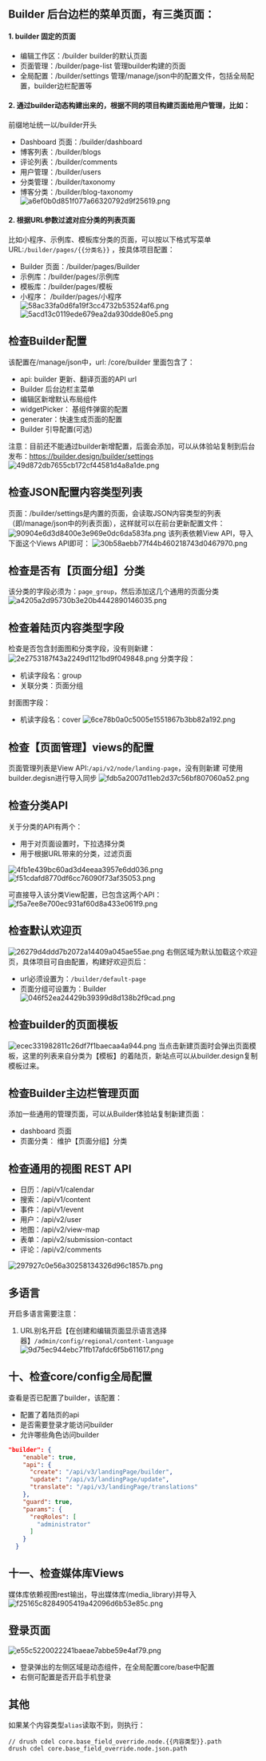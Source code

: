 
<Meta title="部署/builder 配置清单" id="builder-config" />

## Builder 后台边栏的菜单页面，有三类页面：

#### 1. builder 固定的页面

- 编辑工作区：/builder
  builder的默认页面
- 页面管理：/builder/page-list
  管理builder构建的页面
- 全局配置：/builder/settings
  管理/manage/json中的配置文件，包括全局配置，builder边栏配置等

#### 2. 通过builder动态构建出来的，根据不同的项目构建页面给用户管理，比如：

前缀地址统一以/builder开头

- Dashboard 页面：/builder/dashboard
- 博客列表：/builder/blogs
- 评论列表：/builder/comments
- 用户管理：/builder/users
- 分类管理：/builder/taxonomy
- 博客分类：/builder/blog-taxonomy
  ![a6ef0b0d851f077a66320792d9f25619.png](https://yx-prod-resources-shared-1254112465.cos.ap-beijing.myqcloud.com/1/a6ef0b0d851f077a66320792d9f25619-461675)

#### 2. 根据URL参数过滤对应分类的列表页面

比如小程序、示例库、模板库分类的页面，可以按以下格式写菜单URL:`/builder/pages/{{分类名}}` ，按具体项目配置：

- Builder 页面：/builder/pages/Builder
- 示例库：/builder/pages/示例库
- 模板库：/builder/pages/模板
- 小程序： /builder/pages/小程序
  ![58ac33fa0d6fa19f3cc4732b53524af6.png](https://yx-prod-resources-shared-1254112465.cos.ap-beijing.myqcloud.com/1/58ac33fa0d6fa19f3cc4732b53524af6-770873)
  ![5acd13c0119ede679ea2da930dde80e5.png](https://yx-prod-resources-shared-1254112465.cos.ap-beijing.myqcloud.com/1/5acd13c0119ede679ea2da930dde80e5-167303)

## 检查Builder配置

该配置在/manage/json中，url: /core/builder
里面包含了：

- api: builder 更新、翻译页面的API url
- Builder 后台边栏主菜单
- 编辑区新增默认布局组件
- widgetPicker： 基组件弹窗的配置
- generater：快速生成页面的配置
- Builder 引导配置(可选)

注意：目前还不能通过builder新增配置，后面会添加，可以从体验站复制到后台发布：https://builder.design/builder/settings
![49d872db7655cb172cf44581d4a8a1de.png](https://yx-prod-resources-shared-1254112465.cos.ap-beijing.myqcloud.com/1/49d872db7655cb172cf44581d4a8a1de-311883)

## 检查JSON配置内容类型列表

页面：/builder/settings是内置的页面，会读取JSON内容类型的列表（即/manage/json中的列表页面），这样就可以在前台更新配置文件：
![90904e6d3d8400e3e969e0dc6da583fa.png](https://yx-prod-resources-shared-1254112465.cos.ap-beijing.myqcloud.com/1/90904e6d3d8400e3e969e0dc6da583fa-186693)
该列表依赖View API，导入下面这个Views API即可：
![30b58aebb77f44b460218743d0467970.png](https://yx-prod-resources-shared-1254112465.cos.ap-beijing.myqcloud.com/1/30b58aebb77f44b460218743d0467970-76638)

## 检查是否有【页面分组】分类

该分类的字段必须为：`page_group`，然后添加这几个通用的页面分类
![a4205a2d95730b3e20b4442890146035.png](https://yx-prod-resources-shared-1254112465.cos.ap-beijing.myqcloud.com/1/a4205a2d95730b3e20b4442890146035-166514)

## 检查着陆页内容类型字段

检查是否包含封面图和分类字段，没有则新建：
![2e2753187f43a2249d1121bd9f049848.png](https://yx-prod-resources-shared-1254112465.cos.ap-beijing.myqcloud.com/1/2e2753187f43a2249d1121bd9f049848-40272)
分类字段：

- 机读字段名：group
- 关联分类：页面分组

封面图字段：

- 机读字段名：cover
  ![6ce78b0a0c5005e1551867b3bb82a192.png](https://yx-prod-resources-shared-1254112465.cos.ap-beijing.myqcloud.com/1/6ce78b0a0c5005e1551867b3bb82a192-34759)

## 检查【页面管理】views的配置

页面管理列表是View API:`/api/v2/node/landing-page`，没有则新建
可使用builder.degisn进行导入同步
![fdb5a2007d11eb2d37c56bf807060a52.png](https://yx-prod-resources-shared-1254112465.cos.ap-beijing.myqcloud.com/1/fdb5a2007d11eb2d37c56bf807060a52-68515)

## 检查分类API

关于分类的API有两个：

- 用于对页面设置时，下拉选择分类
- 用于根据URL带来的分类，过滤页面

![4fb1e439bc60ad3d4eeaa3957e6dd036.png](https://yx-prod-resources-shared-1254112465.cos.ap-beijing.myqcloud.com/1/4fb1e439bc60ad3d4eeaa3957e6dd036-184241)
![f51cdafd8770df6cc76090f73af35053.png](https://yx-prod-resources-shared-1254112465.cos.ap-beijing.myqcloud.com/1/f51cdafd8770df6cc76090f73af35053-154082)

可直接导入该分类View配置，已包含这两个API：
![f5a7ee8e700ec931af60d8a433e061f9.png](https://yx-prod-resources-shared-1254112465.cos.ap-beijing.myqcloud.com/1/f5a7ee8e700ec931af60d8a433e061f9-107535)

## 检查默认欢迎页

![26279d4ddd7b2072a14409a045ae55ae.png](https://yx-prod-resources-shared-1254112465.cos.ap-beijing.myqcloud.com/1/26279d4ddd7b2072a14409a045ae55ae-737388)
右侧区域为默认加载这个欢迎页，具体项目可自由配置，构建好欢迎页后：

- url必须设置为：`/builder/default-page`
- 页面分组可设置为：Builder
  ![046f52ea24429b39399d8d138b2f9cad.png](https://yx-prod-resources-shared-1254112465.cos.ap-beijing.myqcloud.com/1/046f52ea24429b39399d8d138b2f9cad-565002)

## 检查builder的页面模板

![ecec331982811c26df7f1baecaa4a944.png](https://yx-prod-resources-shared-1254112465.cos.ap-beijing.myqcloud.com/1/ecec331982811c26df7f1baecaa4a944-203856)
当点击新建页面时会弹出页面模板，这里的列表来自分类为【模板】的着陆页，新站点可以从builder.design复制模板过来。

## 检查Builder主边栏管理页面

添加一些通用的管理页面，可以从Builder体验站复制新建页面：

- dashboard 页面
- 页面分类： 维护【页面分组】分类

## 检查通用的视图 REST API

- 日历：/api/v1/calendar
- 搜索：/api/v1/content
- 事件：/api/v1/event
- 用户：/api/v2/user
- 地图：/api/v2/view-map
- 表单：/api/v2/submission-contact
- 评论：/api/v2/comments

![297927c0e56a30258134326d96c1857b.png](https://yx-prod-resources-shared-1254112465.cos.ap-beijing.myqcloud.com/1/297927c0e56a30258134326d96c1857b-48705)

## 多语言

开启多语言需要注意：

1. URL别名开启【在创建和编辑页面显示语言选择器】`/admin/config/regional/content-language`
   ![9d75ec944ebc71fb17afdc6f5b611617.png](https://yx-prod-resources-shared-1254112465.cos.ap-beijing.myqcloud.com/1/9d75ec944ebc71fb17afdc6f5b611617-23016)

## 十、检查core/config全局配置

查看是否已配置了builder，该配置：

- 配置了着陆页的api
- 是否需要登录才能访问builder
- 允许哪些角色访问builder

```json
"builder": {
    "enable": true,
    "api": {
      "create": "/api/v3/landingPage/builder",
      "update": "/api/v3/landingPage/update",
      "translate": "/api/v3/landingPage/translations"
    },
    "guard": true,
    "params": {
      "reqRoles": [
        "administrator"
      ]
    }
  }
```

## 十一、检查媒体库Views

媒体库依赖视图rest输出，导出媒体库(media_library)并导入
![f25165c8284905419a42096d6b53e85c.png](https://yx-prod-resources-shared-1254112465.cos.ap-beijing.myqcloud.com/1/f25165c8284905419a42096d6b53e85c-47454)

## 登录页面

![e55c5220022241baeae7abbe59e4af79.png](https://yx-prod-resources-shared-1254112465.cos.ap-beijing.myqcloud.com/1/e55c5220022241baeae7abbe59e4af79-132356)

- 登录弹出的左侧区域是动态组件，在全局配置core/base中配置
- 右侧可配置是否开启手机登录

## 其他

如果某个内容类型`alias`读取不到，则执行：

```shell
// drush cdel core.base_field_override.node.{{内容类型}}.path
drush cdel core.base_field_override.node.json.path
```
